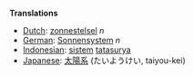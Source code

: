 '''Translations'''
*[[Dutch]]: [[zonnestelsel]] ''n''
*[[German]]: [[Sonnensystem]] ''n''
*[[Indonesian]]: [[sistem]] [[tatasurya]]
*[[Japanese]]: [[太陽系]] (たいようけい, taiyou-kei)